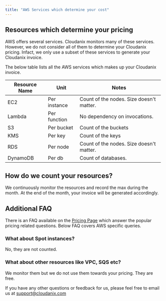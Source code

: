 ```yaml
---
title: "AWS Services which determine your cost"
---
```


## Resources which determine your pricing

AWS offers several services. Cloudanix monitors many of these services. However, we do not consider all of them to determine your Cloudanix pricing. Infact, we only use a subset of these services to generate your Cloudanix invoice.

The below table lists all the AWS services which makes up your Cloudanix invoice.

| Resource Name | Unit         | Notes                                    |
| ------------- | ------------ | ---------------------------------------- |
| EC2           | Per instance | Count of the nodes. Size doesn't matter. |
| Lambda        | Per function | No dependency on invocations.            |
| S3            | Per bucket   | Count of the buckets                     |
| KMS           | Per key      | Count of the keys                        |
| RDS           | Per node     | Count of the nodes. Size doesn't matter. |
| DynamoDB      | Per db       | Count of databases.                                        |

## How do we count your resources?

We continuously monitor the resources and record the max during the month. At the end of the month, your invoice will be generated accordingly.

## Additional FAQ

There is an FAQ available on the [Pricing Page](https://www.cloudanix.com/pricing?ref=aws-resources-for-pricing) which answer the popular pricing related questions. Below FAQ covers AWS specific queries.

### What about Spot instances?

No, they are not counted.

### What about other resources like VPC, SQS etc?

We monitor them but we do not use them towards your pricing. They are free.

If you have any other questions or feedback for us, please feel free to email us at support@cloudanix.com
